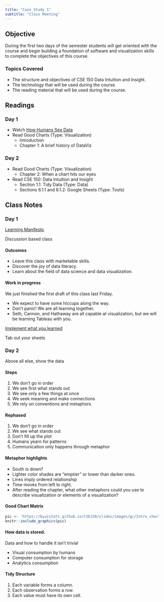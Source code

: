 ```yaml
---
title: "Case Study 1"
subtitle: "Class Meeting"
---
```


## Objective 

During the first two days of the semester students will get oriented with the course and begin building a foundation of software and visualization skills to complete the objectives of this course.

### Topics Covered

* The structure and objectives of CSE 150 Data Intuition and Insight.
* The technology that will be used during the course.
* The reading material that will be used during the course.

## Readings

### Day 1  

* Watch [How Humans See Data](https://www.youtube.com/watch?v=fSgEeI2Xpdc)
* Read Good Charts (Type: Visualization)
  + Introduction
  + Chapter 1: A brief history of DataViz 

### Day 2 

* Read Good Charts (Type: Visualization)
  + Chapter 2: When a chart hits our eyes
* Read CSE 150: Data Intuition and Insight
  + Section 1.1: Tidy Data (Type: Data)
  + Sections 6.1.1 and 6.1.2: Google Sheets (Type: Tools)
  
## Class Notes  

### Day 1

[Learning Manifesto](https://datathink.io/my-learning-manifesto-aka-teaching-philosophy/)

Discussion based class

#### Outcomes

* Leave this class with marketable skills.
* Discover the joy of data literacy.
* Learn about the field of data science and data visualization.

#### Work in progress

We just finished the first draft of this class last Friday.

* We expect to have some hiccups along the way.
* Don’t panic! We are all learning together.
* Seth, Cannon, and Hathaway are all capable at visualization, but we will be learning Tableau with you.


[Implement what you learned](https://www.youtube.com/embed/kO8x8eoU3L4?rel=0&start=0)

Tab out your sheets

### Day 2

Above all else, show the data

#### Steps

1. We don't go in order
2. We see first what stands out
3. We see only a few things at once
4. We seek meaning and make connections
5. We rely on conventions and metaphors

#### Rephased

1. We don’t go in order
2. We see what stands out
3. Don’t fill up the plot
4. Humans yearn for patterns
5. Communication only happens through metaphor

#### Metaphor highlights

* South is down?
* Lighter color shades are “emptier” or lower than darker ones.
* Lines imply ordered relationship
* Time moves from left to right.
* After reading the chapter, what other metaphors could you use to describe visualization or elements of a visualization?

#### Good Chart Matrix

```r
pic <- 'https://byuistats.github.io/CSE150/slides/images/gc/Intro_chartquadrant.png'
knitr::include_graphics(pic)
```

#### How data is stored.

Data and how to handle it isn’t trivial

* Visual consumption by humans
* Computer consumption for storage
* Analytics consumption

#### Tidy Structure

1. Each variable forms a column.
2. Each observation forms a row.
3. Each value must have its own cell.
